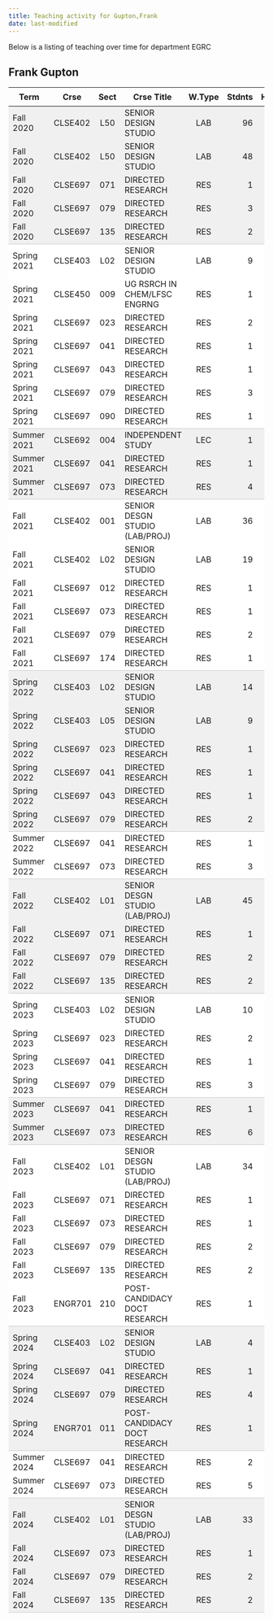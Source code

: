 ```yaml
---
title: Teaching activity for Gupton,Frank
date: last-modified
---
```


Below is a listing of teaching over time for department EGRC


## Frank Gupton

<style type="text/css">
#T_a31f2 table {
  width: 100%;
  border-collapse: collapse;
}
#T_a31f2 th {
  text-align: center;
  padding: 8px;
}
#T_a31f2 td:nth-child(1) {
  padding-right: 10px;
  text-align: left;
}
#T_a31f2 td:nth-child(2) {
  padding-right: 5px;
  text-align: left;
}
#T_a31f2  td:nth-child(4) {
  padding-right: 5px;
  text-align: left;
}
#T_a31f2 td:nth-child(3) {
  text-align: center;
}
#T_a31f2  td:nth-child(5) {
  text-align: center;
}
#T_a31f2 td:nth-child(6) {
  text-align: right;
}
#T_a31f2  td:nth-child(7) {
  text-align: right;
}
#T_a31f2_row0_col0, #T_a31f2_row0_col1, #T_a31f2_row0_col2, #T_a31f2_row0_col3, #T_a31f2_row0_col4, #T_a31f2_row0_col5, #T_a31f2_row0_col6, #T_a31f2_row1_col0, #T_a31f2_row1_col1, #T_a31f2_row1_col2, #T_a31f2_row1_col3, #T_a31f2_row1_col4, #T_a31f2_row1_col5, #T_a31f2_row1_col6, #T_a31f2_row2_col0, #T_a31f2_row2_col1, #T_a31f2_row2_col2, #T_a31f2_row2_col3, #T_a31f2_row2_col4, #T_a31f2_row2_col5, #T_a31f2_row2_col6, #T_a31f2_row3_col0, #T_a31f2_row3_col1, #T_a31f2_row3_col2, #T_a31f2_row3_col3, #T_a31f2_row3_col4, #T_a31f2_row3_col5, #T_a31f2_row3_col6, #T_a31f2_row12_col0, #T_a31f2_row12_col1, #T_a31f2_row12_col2, #T_a31f2_row12_col3, #T_a31f2_row12_col4, #T_a31f2_row12_col5, #T_a31f2_row12_col6, #T_a31f2_row13_col0, #T_a31f2_row13_col1, #T_a31f2_row13_col2, #T_a31f2_row13_col3, #T_a31f2_row13_col4, #T_a31f2_row13_col5, #T_a31f2_row13_col6, #T_a31f2_row21_col0, #T_a31f2_row21_col1, #T_a31f2_row21_col2, #T_a31f2_row21_col3, #T_a31f2_row21_col4, #T_a31f2_row21_col5, #T_a31f2_row21_col6, #T_a31f2_row22_col0, #T_a31f2_row22_col1, #T_a31f2_row22_col2, #T_a31f2_row22_col3, #T_a31f2_row22_col4, #T_a31f2_row22_col5, #T_a31f2_row22_col6, #T_a31f2_row23_col0, #T_a31f2_row23_col1, #T_a31f2_row23_col2, #T_a31f2_row23_col3, #T_a31f2_row23_col4, #T_a31f2_row23_col5, #T_a31f2_row23_col6, #T_a31f2_row24_col0, #T_a31f2_row24_col1, #T_a31f2_row24_col2, #T_a31f2_row24_col3, #T_a31f2_row24_col4, #T_a31f2_row24_col5, #T_a31f2_row24_col6, #T_a31f2_row25_col0, #T_a31f2_row25_col1, #T_a31f2_row25_col2, #T_a31f2_row25_col3, #T_a31f2_row25_col4, #T_a31f2_row25_col5, #T_a31f2_row25_col6, #T_a31f2_row29_col0, #T_a31f2_row29_col1, #T_a31f2_row29_col2, #T_a31f2_row29_col3, #T_a31f2_row29_col4, #T_a31f2_row29_col5, #T_a31f2_row29_col6, #T_a31f2_row30_col0, #T_a31f2_row30_col1, #T_a31f2_row30_col2, #T_a31f2_row30_col3, #T_a31f2_row30_col4, #T_a31f2_row30_col5, #T_a31f2_row30_col6, #T_a31f2_row31_col0, #T_a31f2_row31_col1, #T_a31f2_row31_col2, #T_a31f2_row31_col3, #T_a31f2_row31_col4, #T_a31f2_row31_col5, #T_a31f2_row31_col6, #T_a31f2_row37_col0, #T_a31f2_row37_col1, #T_a31f2_row37_col2, #T_a31f2_row37_col3, #T_a31f2_row37_col4, #T_a31f2_row37_col5, #T_a31f2_row37_col6, #T_a31f2_row45_col0, #T_a31f2_row45_col1, #T_a31f2_row45_col2, #T_a31f2_row45_col3, #T_a31f2_row45_col4, #T_a31f2_row45_col5, #T_a31f2_row45_col6, #T_a31f2_row46_col0, #T_a31f2_row46_col1, #T_a31f2_row46_col2, #T_a31f2_row46_col3, #T_a31f2_row46_col4, #T_a31f2_row46_col5, #T_a31f2_row46_col6, #T_a31f2_row47_col0, #T_a31f2_row47_col1, #T_a31f2_row47_col2, #T_a31f2_row47_col3, #T_a31f2_row47_col4, #T_a31f2_row47_col5, #T_a31f2_row47_col6, #T_a31f2_row51_col0, #T_a31f2_row51_col1, #T_a31f2_row51_col2, #T_a31f2_row51_col3, #T_a31f2_row51_col4, #T_a31f2_row51_col5, #T_a31f2_row51_col6, #T_a31f2_row52_col0, #T_a31f2_row52_col1, #T_a31f2_row52_col2, #T_a31f2_row52_col3, #T_a31f2_row52_col4, #T_a31f2_row52_col5, #T_a31f2_row52_col6, #T_a31f2_row53_col0, #T_a31f2_row53_col1, #T_a31f2_row53_col2, #T_a31f2_row53_col3, #T_a31f2_row53_col4, #T_a31f2_row53_col5, #T_a31f2_row53_col6 {
  background-color: #f0f0f0;
  border-bottom: none;
}
#T_a31f2_row4_col0, #T_a31f2_row4_col1, #T_a31f2_row4_col2, #T_a31f2_row4_col3, #T_a31f2_row4_col4, #T_a31f2_row4_col5, #T_a31f2_row4_col6, #T_a31f2_row14_col0, #T_a31f2_row14_col1, #T_a31f2_row14_col2, #T_a31f2_row14_col3, #T_a31f2_row14_col4, #T_a31f2_row14_col5, #T_a31f2_row14_col6, #T_a31f2_row26_col0, #T_a31f2_row26_col1, #T_a31f2_row26_col2, #T_a31f2_row26_col3, #T_a31f2_row26_col4, #T_a31f2_row26_col5, #T_a31f2_row26_col6, #T_a31f2_row32_col0, #T_a31f2_row32_col1, #T_a31f2_row32_col2, #T_a31f2_row32_col3, #T_a31f2_row32_col4, #T_a31f2_row32_col5, #T_a31f2_row32_col6, #T_a31f2_row38_col0, #T_a31f2_row38_col1, #T_a31f2_row38_col2, #T_a31f2_row38_col3, #T_a31f2_row38_col4, #T_a31f2_row38_col5, #T_a31f2_row38_col6, #T_a31f2_row48_col0, #T_a31f2_row48_col1, #T_a31f2_row48_col2, #T_a31f2_row48_col3, #T_a31f2_row48_col4, #T_a31f2_row48_col5, #T_a31f2_row48_col6, #T_a31f2_row54_col0, #T_a31f2_row54_col1, #T_a31f2_row54_col2, #T_a31f2_row54_col3, #T_a31f2_row54_col4, #T_a31f2_row54_col5, #T_a31f2_row54_col6 {
  background-color: #f0f0f0;
  border-bottom: 1px solid #ccc;
}
#T_a31f2_row5_col0, #T_a31f2_row5_col1, #T_a31f2_row5_col2, #T_a31f2_row5_col3, #T_a31f2_row5_col4, #T_a31f2_row5_col5, #T_a31f2_row5_col6, #T_a31f2_row6_col0, #T_a31f2_row6_col1, #T_a31f2_row6_col2, #T_a31f2_row6_col3, #T_a31f2_row6_col4, #T_a31f2_row6_col5, #T_a31f2_row6_col6, #T_a31f2_row7_col0, #T_a31f2_row7_col1, #T_a31f2_row7_col2, #T_a31f2_row7_col3, #T_a31f2_row7_col4, #T_a31f2_row7_col5, #T_a31f2_row7_col6, #T_a31f2_row8_col0, #T_a31f2_row8_col1, #T_a31f2_row8_col2, #T_a31f2_row8_col3, #T_a31f2_row8_col4, #T_a31f2_row8_col5, #T_a31f2_row8_col6, #T_a31f2_row9_col0, #T_a31f2_row9_col1, #T_a31f2_row9_col2, #T_a31f2_row9_col3, #T_a31f2_row9_col4, #T_a31f2_row9_col5, #T_a31f2_row9_col6, #T_a31f2_row10_col0, #T_a31f2_row10_col1, #T_a31f2_row10_col2, #T_a31f2_row10_col3, #T_a31f2_row10_col4, #T_a31f2_row10_col5, #T_a31f2_row10_col6, #T_a31f2_row15_col0, #T_a31f2_row15_col1, #T_a31f2_row15_col2, #T_a31f2_row15_col3, #T_a31f2_row15_col4, #T_a31f2_row15_col5, #T_a31f2_row15_col6, #T_a31f2_row16_col0, #T_a31f2_row16_col1, #T_a31f2_row16_col2, #T_a31f2_row16_col3, #T_a31f2_row16_col4, #T_a31f2_row16_col5, #T_a31f2_row16_col6, #T_a31f2_row17_col0, #T_a31f2_row17_col1, #T_a31f2_row17_col2, #T_a31f2_row17_col3, #T_a31f2_row17_col4, #T_a31f2_row17_col5, #T_a31f2_row17_col6, #T_a31f2_row18_col0, #T_a31f2_row18_col1, #T_a31f2_row18_col2, #T_a31f2_row18_col3, #T_a31f2_row18_col4, #T_a31f2_row18_col5, #T_a31f2_row18_col6, #T_a31f2_row19_col0, #T_a31f2_row19_col1, #T_a31f2_row19_col2, #T_a31f2_row19_col3, #T_a31f2_row19_col4, #T_a31f2_row19_col5, #T_a31f2_row19_col6, #T_a31f2_row27_col0, #T_a31f2_row27_col1, #T_a31f2_row27_col2, #T_a31f2_row27_col3, #T_a31f2_row27_col4, #T_a31f2_row27_col5, #T_a31f2_row27_col6, #T_a31f2_row33_col0, #T_a31f2_row33_col1, #T_a31f2_row33_col2, #T_a31f2_row33_col3, #T_a31f2_row33_col4, #T_a31f2_row33_col5, #T_a31f2_row33_col6, #T_a31f2_row34_col0, #T_a31f2_row34_col1, #T_a31f2_row34_col2, #T_a31f2_row34_col3, #T_a31f2_row34_col4, #T_a31f2_row34_col5, #T_a31f2_row34_col6, #T_a31f2_row35_col0, #T_a31f2_row35_col1, #T_a31f2_row35_col2, #T_a31f2_row35_col3, #T_a31f2_row35_col4, #T_a31f2_row35_col5, #T_a31f2_row35_col6, #T_a31f2_row39_col0, #T_a31f2_row39_col1, #T_a31f2_row39_col2, #T_a31f2_row39_col3, #T_a31f2_row39_col4, #T_a31f2_row39_col5, #T_a31f2_row39_col6, #T_a31f2_row40_col0, #T_a31f2_row40_col1, #T_a31f2_row40_col2, #T_a31f2_row40_col3, #T_a31f2_row40_col4, #T_a31f2_row40_col5, #T_a31f2_row40_col6, #T_a31f2_row41_col0, #T_a31f2_row41_col1, #T_a31f2_row41_col2, #T_a31f2_row41_col3, #T_a31f2_row41_col4, #T_a31f2_row41_col5, #T_a31f2_row41_col6, #T_a31f2_row42_col0, #T_a31f2_row42_col1, #T_a31f2_row42_col2, #T_a31f2_row42_col3, #T_a31f2_row42_col4, #T_a31f2_row42_col5, #T_a31f2_row42_col6, #T_a31f2_row43_col0, #T_a31f2_row43_col1, #T_a31f2_row43_col2, #T_a31f2_row43_col3, #T_a31f2_row43_col4, #T_a31f2_row43_col5, #T_a31f2_row43_col6, #T_a31f2_row49_col0, #T_a31f2_row49_col1, #T_a31f2_row49_col2, #T_a31f2_row49_col3, #T_a31f2_row49_col4, #T_a31f2_row49_col5, #T_a31f2_row49_col6 {
  background-color: #ffffff;
  border-bottom: none;
}
#T_a31f2_row11_col0, #T_a31f2_row11_col1, #T_a31f2_row11_col2, #T_a31f2_row11_col3, #T_a31f2_row11_col4, #T_a31f2_row11_col5, #T_a31f2_row11_col6, #T_a31f2_row20_col0, #T_a31f2_row20_col1, #T_a31f2_row20_col2, #T_a31f2_row20_col3, #T_a31f2_row20_col4, #T_a31f2_row20_col5, #T_a31f2_row20_col6, #T_a31f2_row28_col0, #T_a31f2_row28_col1, #T_a31f2_row28_col2, #T_a31f2_row28_col3, #T_a31f2_row28_col4, #T_a31f2_row28_col5, #T_a31f2_row28_col6, #T_a31f2_row36_col0, #T_a31f2_row36_col1, #T_a31f2_row36_col2, #T_a31f2_row36_col3, #T_a31f2_row36_col4, #T_a31f2_row36_col5, #T_a31f2_row36_col6, #T_a31f2_row44_col0, #T_a31f2_row44_col1, #T_a31f2_row44_col2, #T_a31f2_row44_col3, #T_a31f2_row44_col4, #T_a31f2_row44_col5, #T_a31f2_row44_col6, #T_a31f2_row50_col0, #T_a31f2_row50_col1, #T_a31f2_row50_col2, #T_a31f2_row50_col3, #T_a31f2_row50_col4, #T_a31f2_row50_col5, #T_a31f2_row50_col6 {
  background-color: #ffffff;
  border-bottom: 1px solid #ccc;
}
</style>
<table id="T_a31f2">
  <thead>
    <tr>
      <th id="T_a31f2_level0_col0" class="col_heading level0 col0" >Term</th>
      <th id="T_a31f2_level0_col1" class="col_heading level0 col1" >Crse</th>
      <th id="T_a31f2_level0_col2" class="col_heading level0 col2" >Sect</th>
      <th id="T_a31f2_level0_col3" class="col_heading level0 col3" >Crse Title</th>
      <th id="T_a31f2_level0_col4" class="col_heading level0 col4" >W.Type</th>
      <th id="T_a31f2_level0_col5" class="col_heading level0 col5" >Stdnts</th>
      <th id="T_a31f2_level0_col6" class="col_heading level0 col6" >Hours</th>
    </tr>
  </thead>
  <tbody>
    <tr>
      <td id="T_a31f2_row0_col0" class="data row0 col0" >Fall 2020</td>
      <td id="T_a31f2_row0_col1" class="data row0 col1" >CLSE402</td>
      <td id="T_a31f2_row0_col2" class="data row0 col2" >L50</td>
      <td id="T_a31f2_row0_col3" class="data row0 col3" >SENIOR DESIGN STUDIO</td>
      <td id="T_a31f2_row0_col4" class="data row0 col4" >LAB</td>
      <td id="T_a31f2_row0_col5" class="data row0 col5" >96</td>
      <td id="T_a31f2_row0_col6" class="data row0 col6" >64</td>
    </tr>
    <tr>
      <td id="T_a31f2_row1_col0" class="data row1 col0" >Fall 2020</td>
      <td id="T_a31f2_row1_col1" class="data row1 col1" >CLSE402</td>
      <td id="T_a31f2_row1_col2" class="data row1 col2" >L50</td>
      <td id="T_a31f2_row1_col3" class="data row1 col3" >SENIOR DESIGN STUDIO</td>
      <td id="T_a31f2_row1_col4" class="data row1 col4" >LAB</td>
      <td id="T_a31f2_row1_col5" class="data row1 col5" >48</td>
      <td id="T_a31f2_row1_col6" class="data row1 col6" >32</td>
    </tr>
    <tr>
      <td id="T_a31f2_row2_col0" class="data row2 col0" >Fall 2020</td>
      <td id="T_a31f2_row2_col1" class="data row2 col1" >CLSE697</td>
      <td id="T_a31f2_row2_col2" class="data row2 col2" >071</td>
      <td id="T_a31f2_row2_col3" class="data row2 col3" >DIRECTED RESEARCH</td>
      <td id="T_a31f2_row2_col4" class="data row2 col4" >RES</td>
      <td id="T_a31f2_row2_col5" class="data row2 col5" >1</td>
      <td id="T_a31f2_row2_col6" class="data row2 col6" >1</td>
    </tr>
    <tr>
      <td id="T_a31f2_row3_col0" class="data row3 col0" >Fall 2020</td>
      <td id="T_a31f2_row3_col1" class="data row3 col1" >CLSE697</td>
      <td id="T_a31f2_row3_col2" class="data row3 col2" >079</td>
      <td id="T_a31f2_row3_col3" class="data row3 col3" >DIRECTED RESEARCH</td>
      <td id="T_a31f2_row3_col4" class="data row3 col4" >RES</td>
      <td id="T_a31f2_row3_col5" class="data row3 col5" >3</td>
      <td id="T_a31f2_row3_col6" class="data row3 col6" >27</td>
    </tr>
    <tr>
      <td id="T_a31f2_row4_col0" class="data row4 col0" >Fall 2020</td>
      <td id="T_a31f2_row4_col1" class="data row4 col1" >CLSE697</td>
      <td id="T_a31f2_row4_col2" class="data row4 col2" >135</td>
      <td id="T_a31f2_row4_col3" class="data row4 col3" >DIRECTED RESEARCH</td>
      <td id="T_a31f2_row4_col4" class="data row4 col4" >RES</td>
      <td id="T_a31f2_row4_col5" class="data row4 col5" >2</td>
      <td id="T_a31f2_row4_col6" class="data row4 col6" >10</td>
    </tr>
    <tr>
      <td id="T_a31f2_row5_col0" class="data row5 col0" >Spring 2021</td>
      <td id="T_a31f2_row5_col1" class="data row5 col1" >CLSE403</td>
      <td id="T_a31f2_row5_col2" class="data row5 col2" >L02</td>
      <td id="T_a31f2_row5_col3" class="data row5 col3" >SENIOR DESIGN STUDIO</td>
      <td id="T_a31f2_row5_col4" class="data row5 col4" >LAB</td>
      <td id="T_a31f2_row5_col5" class="data row5 col5" >9</td>
      <td id="T_a31f2_row5_col6" class="data row5 col6" >18</td>
    </tr>
    <tr>
      <td id="T_a31f2_row6_col0" class="data row6 col0" >Spring 2021</td>
      <td id="T_a31f2_row6_col1" class="data row6 col1" >CLSE450</td>
      <td id="T_a31f2_row6_col2" class="data row6 col2" >009</td>
      <td id="T_a31f2_row6_col3" class="data row6 col3" >UG RSRCH IN CHEM/LFSC ENGRNG</td>
      <td id="T_a31f2_row6_col4" class="data row6 col4" >RES</td>
      <td id="T_a31f2_row6_col5" class="data row6 col5" >1</td>
      <td id="T_a31f2_row6_col6" class="data row6 col6" >1</td>
    </tr>
    <tr>
      <td id="T_a31f2_row7_col0" class="data row7 col0" >Spring 2021</td>
      <td id="T_a31f2_row7_col1" class="data row7 col1" >CLSE697</td>
      <td id="T_a31f2_row7_col2" class="data row7 col2" >023</td>
      <td id="T_a31f2_row7_col3" class="data row7 col3" >DIRECTED RESEARCH</td>
      <td id="T_a31f2_row7_col4" class="data row7 col4" >RES</td>
      <td id="T_a31f2_row7_col5" class="data row7 col5" >2</td>
      <td id="T_a31f2_row7_col6" class="data row7 col6" >10</td>
    </tr>
    <tr>
      <td id="T_a31f2_row8_col0" class="data row8 col0" >Spring 2021</td>
      <td id="T_a31f2_row8_col1" class="data row8 col1" >CLSE697</td>
      <td id="T_a31f2_row8_col2" class="data row8 col2" >041</td>
      <td id="T_a31f2_row8_col3" class="data row8 col3" >DIRECTED RESEARCH</td>
      <td id="T_a31f2_row8_col4" class="data row8 col4" >RES</td>
      <td id="T_a31f2_row8_col5" class="data row8 col5" >1</td>
      <td id="T_a31f2_row8_col6" class="data row8 col6" >1</td>
    </tr>
    <tr>
      <td id="T_a31f2_row9_col0" class="data row9 col0" >Spring 2021</td>
      <td id="T_a31f2_row9_col1" class="data row9 col1" >CLSE697</td>
      <td id="T_a31f2_row9_col2" class="data row9 col2" >043</td>
      <td id="T_a31f2_row9_col3" class="data row9 col3" >DIRECTED RESEARCH</td>
      <td id="T_a31f2_row9_col4" class="data row9 col4" >RES</td>
      <td id="T_a31f2_row9_col5" class="data row9 col5" >1</td>
      <td id="T_a31f2_row9_col6" class="data row9 col6" >3</td>
    </tr>
    <tr>
      <td id="T_a31f2_row10_col0" class="data row10 col0" >Spring 2021</td>
      <td id="T_a31f2_row10_col1" class="data row10 col1" >CLSE697</td>
      <td id="T_a31f2_row10_col2" class="data row10 col2" >079</td>
      <td id="T_a31f2_row10_col3" class="data row10 col3" >DIRECTED RESEARCH</td>
      <td id="T_a31f2_row10_col4" class="data row10 col4" >RES</td>
      <td id="T_a31f2_row10_col5" class="data row10 col5" >3</td>
      <td id="T_a31f2_row10_col6" class="data row10 col6" >27</td>
    </tr>
    <tr>
      <td id="T_a31f2_row11_col0" class="data row11 col0" >Spring 2021</td>
      <td id="T_a31f2_row11_col1" class="data row11 col1" >CLSE697</td>
      <td id="T_a31f2_row11_col2" class="data row11 col2" >090</td>
      <td id="T_a31f2_row11_col3" class="data row11 col3" >DIRECTED RESEARCH</td>
      <td id="T_a31f2_row11_col4" class="data row11 col4" >RES</td>
      <td id="T_a31f2_row11_col5" class="data row11 col5" >1</td>
      <td id="T_a31f2_row11_col6" class="data row11 col6" >2</td>
    </tr>
    <tr>
      <td id="T_a31f2_row12_col0" class="data row12 col0" >Summer 2021</td>
      <td id="T_a31f2_row12_col1" class="data row12 col1" >CLSE692</td>
      <td id="T_a31f2_row12_col2" class="data row12 col2" >004</td>
      <td id="T_a31f2_row12_col3" class="data row12 col3" >INDEPENDENT STUDY</td>
      <td id="T_a31f2_row12_col4" class="data row12 col4" >LEC</td>
      <td id="T_a31f2_row12_col5" class="data row12 col5" >1</td>
      <td id="T_a31f2_row12_col6" class="data row12 col6" >3</td>
    </tr>
    <tr>
      <td id="T_a31f2_row13_col0" class="data row13 col0" >Summer 2021</td>
      <td id="T_a31f2_row13_col1" class="data row13 col1" >CLSE697</td>
      <td id="T_a31f2_row13_col2" class="data row13 col2" >041</td>
      <td id="T_a31f2_row13_col3" class="data row13 col3" >DIRECTED RESEARCH</td>
      <td id="T_a31f2_row13_col4" class="data row13 col4" >RES</td>
      <td id="T_a31f2_row13_col5" class="data row13 col5" >1</td>
      <td id="T_a31f2_row13_col6" class="data row13 col6" >1</td>
    </tr>
    <tr>
      <td id="T_a31f2_row14_col0" class="data row14 col0" >Summer 2021</td>
      <td id="T_a31f2_row14_col1" class="data row14 col1" >CLSE697</td>
      <td id="T_a31f2_row14_col2" class="data row14 col2" >073</td>
      <td id="T_a31f2_row14_col3" class="data row14 col3" >DIRECTED RESEARCH</td>
      <td id="T_a31f2_row14_col4" class="data row14 col4" >RES</td>
      <td id="T_a31f2_row14_col5" class="data row14 col5" >4</td>
      <td id="T_a31f2_row14_col6" class="data row14 col6" >12</td>
    </tr>
    <tr>
      <td id="T_a31f2_row15_col0" class="data row15 col0" >Fall 2021</td>
      <td id="T_a31f2_row15_col1" class="data row15 col1" >CLSE402</td>
      <td id="T_a31f2_row15_col2" class="data row15 col2" >001</td>
      <td id="T_a31f2_row15_col3" class="data row15 col3" >SENIOR DESGN STUDIO (LAB/PROJ)</td>
      <td id="T_a31f2_row15_col4" class="data row15 col4" >LAB</td>
      <td id="T_a31f2_row15_col5" class="data row15 col5" >36</td>
      <td id="T_a31f2_row15_col6" class="data row15 col6" >72</td>
    </tr>
    <tr>
      <td id="T_a31f2_row16_col0" class="data row16 col0" >Fall 2021</td>
      <td id="T_a31f2_row16_col1" class="data row16 col1" >CLSE402</td>
      <td id="T_a31f2_row16_col2" class="data row16 col2" >L02</td>
      <td id="T_a31f2_row16_col3" class="data row16 col3" >SENIOR DESIGN STUDIO</td>
      <td id="T_a31f2_row16_col4" class="data row16 col4" >LAB</td>
      <td id="T_a31f2_row16_col5" class="data row16 col5" >19</td>
      <td id="T_a31f2_row16_col6" class="data row16 col6" >38</td>
    </tr>
    <tr>
      <td id="T_a31f2_row17_col0" class="data row17 col0" >Fall 2021</td>
      <td id="T_a31f2_row17_col1" class="data row17 col1" >CLSE697</td>
      <td id="T_a31f2_row17_col2" class="data row17 col2" >012</td>
      <td id="T_a31f2_row17_col3" class="data row17 col3" >DIRECTED RESEARCH</td>
      <td id="T_a31f2_row17_col4" class="data row17 col4" >RES</td>
      <td id="T_a31f2_row17_col5" class="data row17 col5" >1</td>
      <td id="T_a31f2_row17_col6" class="data row17 col6" >2</td>
    </tr>
    <tr>
      <td id="T_a31f2_row18_col0" class="data row18 col0" >Fall 2021</td>
      <td id="T_a31f2_row18_col1" class="data row18 col1" >CLSE697</td>
      <td id="T_a31f2_row18_col2" class="data row18 col2" >073</td>
      <td id="T_a31f2_row18_col3" class="data row18 col3" >DIRECTED RESEARCH</td>
      <td id="T_a31f2_row18_col4" class="data row18 col4" >RES</td>
      <td id="T_a31f2_row18_col5" class="data row18 col5" >1</td>
      <td id="T_a31f2_row18_col6" class="data row18 col6" >3</td>
    </tr>
    <tr>
      <td id="T_a31f2_row19_col0" class="data row19 col0" >Fall 2021</td>
      <td id="T_a31f2_row19_col1" class="data row19 col1" >CLSE697</td>
      <td id="T_a31f2_row19_col2" class="data row19 col2" >079</td>
      <td id="T_a31f2_row19_col3" class="data row19 col3" >DIRECTED RESEARCH</td>
      <td id="T_a31f2_row19_col4" class="data row19 col4" >RES</td>
      <td id="T_a31f2_row19_col5" class="data row19 col5" >2</td>
      <td id="T_a31f2_row19_col6" class="data row19 col6" >18</td>
    </tr>
    <tr>
      <td id="T_a31f2_row20_col0" class="data row20 col0" >Fall 2021</td>
      <td id="T_a31f2_row20_col1" class="data row20 col1" >CLSE697</td>
      <td id="T_a31f2_row20_col2" class="data row20 col2" >174</td>
      <td id="T_a31f2_row20_col3" class="data row20 col3" >DIRECTED RESEARCH</td>
      <td id="T_a31f2_row20_col4" class="data row20 col4" >RES</td>
      <td id="T_a31f2_row20_col5" class="data row20 col5" >1</td>
      <td id="T_a31f2_row20_col6" class="data row20 col6" >5</td>
    </tr>
    <tr>
      <td id="T_a31f2_row21_col0" class="data row21 col0" >Spring 2022</td>
      <td id="T_a31f2_row21_col1" class="data row21 col1" >CLSE403</td>
      <td id="T_a31f2_row21_col2" class="data row21 col2" >L02</td>
      <td id="T_a31f2_row21_col3" class="data row21 col3" >SENIOR DESIGN STUDIO</td>
      <td id="T_a31f2_row21_col4" class="data row21 col4" >LAB</td>
      <td id="T_a31f2_row21_col5" class="data row21 col5" >14</td>
      <td id="T_a31f2_row21_col6" class="data row21 col6" >28</td>
    </tr>
    <tr>
      <td id="T_a31f2_row22_col0" class="data row22 col0" >Spring 2022</td>
      <td id="T_a31f2_row22_col1" class="data row22 col1" >CLSE403</td>
      <td id="T_a31f2_row22_col2" class="data row22 col2" >L05</td>
      <td id="T_a31f2_row22_col3" class="data row22 col3" >SENIOR DESIGN STUDIO</td>
      <td id="T_a31f2_row22_col4" class="data row22 col4" >LAB</td>
      <td id="T_a31f2_row22_col5" class="data row22 col5" >9</td>
      <td id="T_a31f2_row22_col6" class="data row22 col6" >18</td>
    </tr>
    <tr>
      <td id="T_a31f2_row23_col0" class="data row23 col0" >Spring 2022</td>
      <td id="T_a31f2_row23_col1" class="data row23 col1" >CLSE697</td>
      <td id="T_a31f2_row23_col2" class="data row23 col2" >023</td>
      <td id="T_a31f2_row23_col3" class="data row23 col3" >DIRECTED RESEARCH</td>
      <td id="T_a31f2_row23_col4" class="data row23 col4" >RES</td>
      <td id="T_a31f2_row23_col5" class="data row23 col5" >1</td>
      <td id="T_a31f2_row23_col6" class="data row23 col6" >5</td>
    </tr>
    <tr>
      <td id="T_a31f2_row24_col0" class="data row24 col0" >Spring 2022</td>
      <td id="T_a31f2_row24_col1" class="data row24 col1" >CLSE697</td>
      <td id="T_a31f2_row24_col2" class="data row24 col2" >041</td>
      <td id="T_a31f2_row24_col3" class="data row24 col3" >DIRECTED RESEARCH</td>
      <td id="T_a31f2_row24_col4" class="data row24 col4" >RES</td>
      <td id="T_a31f2_row24_col5" class="data row24 col5" >1</td>
      <td id="T_a31f2_row24_col6" class="data row24 col6" >1</td>
    </tr>
    <tr>
      <td id="T_a31f2_row25_col0" class="data row25 col0" >Spring 2022</td>
      <td id="T_a31f2_row25_col1" class="data row25 col1" >CLSE697</td>
      <td id="T_a31f2_row25_col2" class="data row25 col2" >043</td>
      <td id="T_a31f2_row25_col3" class="data row25 col3" >DIRECTED RESEARCH</td>
      <td id="T_a31f2_row25_col4" class="data row25 col4" >RES</td>
      <td id="T_a31f2_row25_col5" class="data row25 col5" >1</td>
      <td id="T_a31f2_row25_col6" class="data row25 col6" >3</td>
    </tr>
    <tr>
      <td id="T_a31f2_row26_col0" class="data row26 col0" >Spring 2022</td>
      <td id="T_a31f2_row26_col1" class="data row26 col1" >CLSE697</td>
      <td id="T_a31f2_row26_col2" class="data row26 col2" >079</td>
      <td id="T_a31f2_row26_col3" class="data row26 col3" >DIRECTED RESEARCH</td>
      <td id="T_a31f2_row26_col4" class="data row26 col4" >RES</td>
      <td id="T_a31f2_row26_col5" class="data row26 col5" >2</td>
      <td id="T_a31f2_row26_col6" class="data row26 col6" >18</td>
    </tr>
    <tr>
      <td id="T_a31f2_row27_col0" class="data row27 col0" >Summer 2022</td>
      <td id="T_a31f2_row27_col1" class="data row27 col1" >CLSE697</td>
      <td id="T_a31f2_row27_col2" class="data row27 col2" >041</td>
      <td id="T_a31f2_row27_col3" class="data row27 col3" >DIRECTED RESEARCH</td>
      <td id="T_a31f2_row27_col4" class="data row27 col4" >RES</td>
      <td id="T_a31f2_row27_col5" class="data row27 col5" >1</td>
      <td id="T_a31f2_row27_col6" class="data row27 col6" >1</td>
    </tr>
    <tr>
      <td id="T_a31f2_row28_col0" class="data row28 col0" >Summer 2022</td>
      <td id="T_a31f2_row28_col1" class="data row28 col1" >CLSE697</td>
      <td id="T_a31f2_row28_col2" class="data row28 col2" >073</td>
      <td id="T_a31f2_row28_col3" class="data row28 col3" >DIRECTED RESEARCH</td>
      <td id="T_a31f2_row28_col4" class="data row28 col4" >RES</td>
      <td id="T_a31f2_row28_col5" class="data row28 col5" >3</td>
      <td id="T_a31f2_row28_col6" class="data row28 col6" >9</td>
    </tr>
    <tr>
      <td id="T_a31f2_row29_col0" class="data row29 col0" >Fall 2022</td>
      <td id="T_a31f2_row29_col1" class="data row29 col1" >CLSE402</td>
      <td id="T_a31f2_row29_col2" class="data row29 col2" >L01</td>
      <td id="T_a31f2_row29_col3" class="data row29 col3" >SENIOR DESGN STUDIO (LAB/PROJ)</td>
      <td id="T_a31f2_row29_col4" class="data row29 col4" >LAB</td>
      <td id="T_a31f2_row29_col5" class="data row29 col5" >45</td>
      <td id="T_a31f2_row29_col6" class="data row29 col6" >90</td>
    </tr>
    <tr>
      <td id="T_a31f2_row30_col0" class="data row30 col0" >Fall 2022</td>
      <td id="T_a31f2_row30_col1" class="data row30 col1" >CLSE697</td>
      <td id="T_a31f2_row30_col2" class="data row30 col2" >071</td>
      <td id="T_a31f2_row30_col3" class="data row30 col3" >DIRECTED RESEARCH</td>
      <td id="T_a31f2_row30_col4" class="data row30 col4" >RES</td>
      <td id="T_a31f2_row30_col5" class="data row30 col5" >1</td>
      <td id="T_a31f2_row30_col6" class="data row30 col6" >1</td>
    </tr>
    <tr>
      <td id="T_a31f2_row31_col0" class="data row31 col0" >Fall 2022</td>
      <td id="T_a31f2_row31_col1" class="data row31 col1" >CLSE697</td>
      <td id="T_a31f2_row31_col2" class="data row31 col2" >079</td>
      <td id="T_a31f2_row31_col3" class="data row31 col3" >DIRECTED RESEARCH</td>
      <td id="T_a31f2_row31_col4" class="data row31 col4" >RES</td>
      <td id="T_a31f2_row31_col5" class="data row31 col5" >2</td>
      <td id="T_a31f2_row31_col6" class="data row31 col6" >18</td>
    </tr>
    <tr>
      <td id="T_a31f2_row32_col0" class="data row32 col0" >Fall 2022</td>
      <td id="T_a31f2_row32_col1" class="data row32 col1" >CLSE697</td>
      <td id="T_a31f2_row32_col2" class="data row32 col2" >135</td>
      <td id="T_a31f2_row32_col3" class="data row32 col3" >DIRECTED RESEARCH</td>
      <td id="T_a31f2_row32_col4" class="data row32 col4" >RES</td>
      <td id="T_a31f2_row32_col5" class="data row32 col5" >2</td>
      <td id="T_a31f2_row32_col6" class="data row32 col6" >10</td>
    </tr>
    <tr>
      <td id="T_a31f2_row33_col0" class="data row33 col0" >Spring 2023</td>
      <td id="T_a31f2_row33_col1" class="data row33 col1" >CLSE403</td>
      <td id="T_a31f2_row33_col2" class="data row33 col2" >L02</td>
      <td id="T_a31f2_row33_col3" class="data row33 col3" >SENIOR DESIGN STUDIO</td>
      <td id="T_a31f2_row33_col4" class="data row33 col4" >LAB</td>
      <td id="T_a31f2_row33_col5" class="data row33 col5" >10</td>
      <td id="T_a31f2_row33_col6" class="data row33 col6" >20</td>
    </tr>
    <tr>
      <td id="T_a31f2_row34_col0" class="data row34 col0" >Spring 2023</td>
      <td id="T_a31f2_row34_col1" class="data row34 col1" >CLSE697</td>
      <td id="T_a31f2_row34_col2" class="data row34 col2" >023</td>
      <td id="T_a31f2_row34_col3" class="data row34 col3" >DIRECTED RESEARCH</td>
      <td id="T_a31f2_row34_col4" class="data row34 col4" >RES</td>
      <td id="T_a31f2_row34_col5" class="data row34 col5" >2</td>
      <td id="T_a31f2_row34_col6" class="data row34 col6" >10</td>
    </tr>
    <tr>
      <td id="T_a31f2_row35_col0" class="data row35 col0" >Spring 2023</td>
      <td id="T_a31f2_row35_col1" class="data row35 col1" >CLSE697</td>
      <td id="T_a31f2_row35_col2" class="data row35 col2" >041</td>
      <td id="T_a31f2_row35_col3" class="data row35 col3" >DIRECTED RESEARCH</td>
      <td id="T_a31f2_row35_col4" class="data row35 col4" >RES</td>
      <td id="T_a31f2_row35_col5" class="data row35 col5" >1</td>
      <td id="T_a31f2_row35_col6" class="data row35 col6" >1</td>
    </tr>
    <tr>
      <td id="T_a31f2_row36_col0" class="data row36 col0" >Spring 2023</td>
      <td id="T_a31f2_row36_col1" class="data row36 col1" >CLSE697</td>
      <td id="T_a31f2_row36_col2" class="data row36 col2" >079</td>
      <td id="T_a31f2_row36_col3" class="data row36 col3" >DIRECTED RESEARCH</td>
      <td id="T_a31f2_row36_col4" class="data row36 col4" >RES</td>
      <td id="T_a31f2_row36_col5" class="data row36 col5" >3</td>
      <td id="T_a31f2_row36_col6" class="data row36 col6" >27</td>
    </tr>
    <tr>
      <td id="T_a31f2_row37_col0" class="data row37 col0" >Summer 2023</td>
      <td id="T_a31f2_row37_col1" class="data row37 col1" >CLSE697</td>
      <td id="T_a31f2_row37_col2" class="data row37 col2" >041</td>
      <td id="T_a31f2_row37_col3" class="data row37 col3" >DIRECTED RESEARCH</td>
      <td id="T_a31f2_row37_col4" class="data row37 col4" >RES</td>
      <td id="T_a31f2_row37_col5" class="data row37 col5" >1</td>
      <td id="T_a31f2_row37_col6" class="data row37 col6" >1</td>
    </tr>
    <tr>
      <td id="T_a31f2_row38_col0" class="data row38 col0" >Summer 2023</td>
      <td id="T_a31f2_row38_col1" class="data row38 col1" >CLSE697</td>
      <td id="T_a31f2_row38_col2" class="data row38 col2" >073</td>
      <td id="T_a31f2_row38_col3" class="data row38 col3" >DIRECTED RESEARCH</td>
      <td id="T_a31f2_row38_col4" class="data row38 col4" >RES</td>
      <td id="T_a31f2_row38_col5" class="data row38 col5" >6</td>
      <td id="T_a31f2_row38_col6" class="data row38 col6" >18</td>
    </tr>
    <tr>
      <td id="T_a31f2_row39_col0" class="data row39 col0" >Fall 2023</td>
      <td id="T_a31f2_row39_col1" class="data row39 col1" >CLSE402</td>
      <td id="T_a31f2_row39_col2" class="data row39 col2" >L01</td>
      <td id="T_a31f2_row39_col3" class="data row39 col3" >SENIOR DESGN STUDIO (LAB/PROJ)</td>
      <td id="T_a31f2_row39_col4" class="data row39 col4" >LAB</td>
      <td id="T_a31f2_row39_col5" class="data row39 col5" >34</td>
      <td id="T_a31f2_row39_col6" class="data row39 col6" >68</td>
    </tr>
    <tr>
      <td id="T_a31f2_row40_col0" class="data row40 col0" >Fall 2023</td>
      <td id="T_a31f2_row40_col1" class="data row40 col1" >CLSE697</td>
      <td id="T_a31f2_row40_col2" class="data row40 col2" >071</td>
      <td id="T_a31f2_row40_col3" class="data row40 col3" >DIRECTED RESEARCH</td>
      <td id="T_a31f2_row40_col4" class="data row40 col4" >RES</td>
      <td id="T_a31f2_row40_col5" class="data row40 col5" >1</td>
      <td id="T_a31f2_row40_col6" class="data row40 col6" >1</td>
    </tr>
    <tr>
      <td id="T_a31f2_row41_col0" class="data row41 col0" >Fall 2023</td>
      <td id="T_a31f2_row41_col1" class="data row41 col1" >CLSE697</td>
      <td id="T_a31f2_row41_col2" class="data row41 col2" >073</td>
      <td id="T_a31f2_row41_col3" class="data row41 col3" >DIRECTED RESEARCH</td>
      <td id="T_a31f2_row41_col4" class="data row41 col4" >RES</td>
      <td id="T_a31f2_row41_col5" class="data row41 col5" >1</td>
      <td id="T_a31f2_row41_col6" class="data row41 col6" >3</td>
    </tr>
    <tr>
      <td id="T_a31f2_row42_col0" class="data row42 col0" >Fall 2023</td>
      <td id="T_a31f2_row42_col1" class="data row42 col1" >CLSE697</td>
      <td id="T_a31f2_row42_col2" class="data row42 col2" >079</td>
      <td id="T_a31f2_row42_col3" class="data row42 col3" >DIRECTED RESEARCH</td>
      <td id="T_a31f2_row42_col4" class="data row42 col4" >RES</td>
      <td id="T_a31f2_row42_col5" class="data row42 col5" >2</td>
      <td id="T_a31f2_row42_col6" class="data row42 col6" >18</td>
    </tr>
    <tr>
      <td id="T_a31f2_row43_col0" class="data row43 col0" >Fall 2023</td>
      <td id="T_a31f2_row43_col1" class="data row43 col1" >CLSE697</td>
      <td id="T_a31f2_row43_col2" class="data row43 col2" >135</td>
      <td id="T_a31f2_row43_col3" class="data row43 col3" >DIRECTED RESEARCH</td>
      <td id="T_a31f2_row43_col4" class="data row43 col4" >RES</td>
      <td id="T_a31f2_row43_col5" class="data row43 col5" >2</td>
      <td id="T_a31f2_row43_col6" class="data row43 col6" >10</td>
    </tr>
    <tr>
      <td id="T_a31f2_row44_col0" class="data row44 col0" >Fall 2023</td>
      <td id="T_a31f2_row44_col1" class="data row44 col1" >ENGR701</td>
      <td id="T_a31f2_row44_col2" class="data row44 col2" >210</td>
      <td id="T_a31f2_row44_col3" class="data row44 col3" >POST-CANDIDACY DOCT RESEARCH</td>
      <td id="T_a31f2_row44_col4" class="data row44 col4" >RES</td>
      <td id="T_a31f2_row44_col5" class="data row44 col5" >1</td>
      <td id="T_a31f2_row44_col6" class="data row44 col6" >9</td>
    </tr>
    <tr>
      <td id="T_a31f2_row45_col0" class="data row45 col0" >Spring 2024</td>
      <td id="T_a31f2_row45_col1" class="data row45 col1" >CLSE403</td>
      <td id="T_a31f2_row45_col2" class="data row45 col2" >L02</td>
      <td id="T_a31f2_row45_col3" class="data row45 col3" >SENIOR DESIGN STUDIO</td>
      <td id="T_a31f2_row45_col4" class="data row45 col4" >LAB</td>
      <td id="T_a31f2_row45_col5" class="data row45 col5" >4</td>
      <td id="T_a31f2_row45_col6" class="data row45 col6" >8</td>
    </tr>
    <tr>
      <td id="T_a31f2_row46_col0" class="data row46 col0" >Spring 2024</td>
      <td id="T_a31f2_row46_col1" class="data row46 col1" >CLSE697</td>
      <td id="T_a31f2_row46_col2" class="data row46 col2" >041</td>
      <td id="T_a31f2_row46_col3" class="data row46 col3" >DIRECTED RESEARCH</td>
      <td id="T_a31f2_row46_col4" class="data row46 col4" >RES</td>
      <td id="T_a31f2_row46_col5" class="data row46 col5" >1</td>
      <td id="T_a31f2_row46_col6" class="data row46 col6" >1</td>
    </tr>
    <tr>
      <td id="T_a31f2_row47_col0" class="data row47 col0" >Spring 2024</td>
      <td id="T_a31f2_row47_col1" class="data row47 col1" >CLSE697</td>
      <td id="T_a31f2_row47_col2" class="data row47 col2" >079</td>
      <td id="T_a31f2_row47_col3" class="data row47 col3" >DIRECTED RESEARCH</td>
      <td id="T_a31f2_row47_col4" class="data row47 col4" >RES</td>
      <td id="T_a31f2_row47_col5" class="data row47 col5" >4</td>
      <td id="T_a31f2_row47_col6" class="data row47 col6" >36</td>
    </tr>
    <tr>
      <td id="T_a31f2_row48_col0" class="data row48 col0" >Spring 2024</td>
      <td id="T_a31f2_row48_col1" class="data row48 col1" >ENGR701</td>
      <td id="T_a31f2_row48_col2" class="data row48 col2" >011</td>
      <td id="T_a31f2_row48_col3" class="data row48 col3" >POST-CANDIDACY DOCT RESEARCH</td>
      <td id="T_a31f2_row48_col4" class="data row48 col4" >RES</td>
      <td id="T_a31f2_row48_col5" class="data row48 col5" >1</td>
      <td id="T_a31f2_row48_col6" class="data row48 col6" >9</td>
    </tr>
    <tr>
      <td id="T_a31f2_row49_col0" class="data row49 col0" >Summer 2024</td>
      <td id="T_a31f2_row49_col1" class="data row49 col1" >CLSE697</td>
      <td id="T_a31f2_row49_col2" class="data row49 col2" >041</td>
      <td id="T_a31f2_row49_col3" class="data row49 col3" >DIRECTED RESEARCH</td>
      <td id="T_a31f2_row49_col4" class="data row49 col4" >RES</td>
      <td id="T_a31f2_row49_col5" class="data row49 col5" >2</td>
      <td id="T_a31f2_row49_col6" class="data row49 col6" >2</td>
    </tr>
    <tr>
      <td id="T_a31f2_row50_col0" class="data row50 col0" >Summer 2024</td>
      <td id="T_a31f2_row50_col1" class="data row50 col1" >CLSE697</td>
      <td id="T_a31f2_row50_col2" class="data row50 col2" >073</td>
      <td id="T_a31f2_row50_col3" class="data row50 col3" >DIRECTED RESEARCH</td>
      <td id="T_a31f2_row50_col4" class="data row50 col4" >RES</td>
      <td id="T_a31f2_row50_col5" class="data row50 col5" >5</td>
      <td id="T_a31f2_row50_col6" class="data row50 col6" >15</td>
    </tr>
    <tr>
      <td id="T_a31f2_row51_col0" class="data row51 col0" >Fall 2024</td>
      <td id="T_a31f2_row51_col1" class="data row51 col1" >CLSE402</td>
      <td id="T_a31f2_row51_col2" class="data row51 col2" >L01</td>
      <td id="T_a31f2_row51_col3" class="data row51 col3" >SENIOR DESGN STUDIO (LAB/PROJ)</td>
      <td id="T_a31f2_row51_col4" class="data row51 col4" >LAB</td>
      <td id="T_a31f2_row51_col5" class="data row51 col5" >33</td>
      <td id="T_a31f2_row51_col6" class="data row51 col6" >66</td>
    </tr>
    <tr>
      <td id="T_a31f2_row52_col0" class="data row52 col0" >Fall 2024</td>
      <td id="T_a31f2_row52_col1" class="data row52 col1" >CLSE697</td>
      <td id="T_a31f2_row52_col2" class="data row52 col2" >073</td>
      <td id="T_a31f2_row52_col3" class="data row52 col3" >DIRECTED RESEARCH</td>
      <td id="T_a31f2_row52_col4" class="data row52 col4" >RES</td>
      <td id="T_a31f2_row52_col5" class="data row52 col5" >1</td>
      <td id="T_a31f2_row52_col6" class="data row52 col6" >3</td>
    </tr>
    <tr>
      <td id="T_a31f2_row53_col0" class="data row53 col0" >Fall 2024</td>
      <td id="T_a31f2_row53_col1" class="data row53 col1" >CLSE697</td>
      <td id="T_a31f2_row53_col2" class="data row53 col2" >079</td>
      <td id="T_a31f2_row53_col3" class="data row53 col3" >DIRECTED RESEARCH</td>
      <td id="T_a31f2_row53_col4" class="data row53 col4" >RES</td>
      <td id="T_a31f2_row53_col5" class="data row53 col5" >2</td>
      <td id="T_a31f2_row53_col6" class="data row53 col6" >18</td>
    </tr>
    <tr>
      <td id="T_a31f2_row54_col0" class="data row54 col0" >Fall 2024</td>
      <td id="T_a31f2_row54_col1" class="data row54 col1" >CLSE697</td>
      <td id="T_a31f2_row54_col2" class="data row54 col2" >135</td>
      <td id="T_a31f2_row54_col3" class="data row54 col3" >DIRECTED RESEARCH</td>
      <td id="T_a31f2_row54_col4" class="data row54 col4" >RES</td>
      <td id="T_a31f2_row54_col5" class="data row54 col5" >2</td>
      <td id="T_a31f2_row54_col6" class="data row54 col6" >10</td>
    </tr>
  </tbody>
</table>


